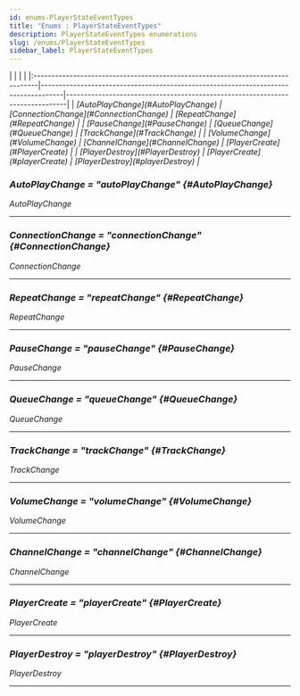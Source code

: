 ```yaml
---
id: enums-PlayerStateEventTypes
title: "Enums : PlayerStateEventTypes"
description: PlayerStateEventTypes enumerations
slug: /enums/PlayerStateEventTypes
sidebar_label: PlayerStateEventTypes
---
```



<Tabs>
	<TabItem value="npm" label="Enumeration members" default>
        |                                                                                |                                                                                    |                                                                              |
        |:-------------------------------------------------------------------------------|------------------------------------------------------------------------------------|------------------------------------------------------------------------------|
        | <i className="fa-solid fa-bars-staggered" /> [AutoPlayChange](#AutoPlayChange) | <i className="fa-solid fa-bars-staggered" /> [ConnectionChange](#ConnectionChange) | <i className="fa-solid fa-bars-staggered" /> [RepeatChange](#RepeatChange)   |
        | <i className="fa-solid fa-bars-staggered" /> [PauseChange](#PauseChange)       | <i className="fa-solid fa-bars-staggered" /> [QueueChange](#QueueChange)           | <i className="fa-solid fa-bars-staggered" /> [TrackChange](#TrackChange)     |
        | <i className="fa-solid fa-bars-staggered" /> [VolumeChange](#VolumeChange)     | <i className="fa-solid fa-bars-staggered" /> [ChannelChange](#ChannelChange)       | <i className="fa-solid fa-bars-staggered" /> [PlayerCreate](#PlayerCreate)   |
        | <i className="fa-solid fa-bars-staggered" /> [PlayerDestroy](#PlayerDestroy)   | <i className="fa-solid fa-bars-staggered" /> [PlayerCreate](#playerCreate)         | <i className="fa-solid fa-bars-staggered" /> [PlayerDestroy](#playerDestroy) |
	</TabItem>
</Tabs>

### AutoPlayChange = "autoPlayChange" {#AutoPlayChange}

<span className="info badge">AutoPlayChange</span>

---

### ConnectionChange = "connectionChange" {#ConnectionChange}

<span className="info badge">ConnectionChange</span>

---

### RepeatChange = "repeatChange" {#RepeatChange}

<span className="info badge">RepeatChange</span>

---

### PauseChange = "pauseChange" {#PauseChange}

<span className="info badge">PauseChange</span>

---

### QueueChange = "queueChange" {#QueueChange}

<span className="info badge">QueueChange</span>

---

### TrackChange = "trackChange" {#TrackChange}

<span className="info badge">TrackChange</span>

---

### VolumeChange = "volumeChange" {#VolumeChange}

<span className="info badge">VolumeChange</span>

---

### ChannelChange = "channelChange" {#ChannelChange}

<span className="info badge">ChannelChange</span>

---

### PlayerCreate = "playerCreate" {#PlayerCreate}

<span className="info badge">PlayerCreate</span>

---

### PlayerDestroy = "playerDestroy" {#PlayerDestroy}

<span className="info badge">PlayerDestroy</span>

---
